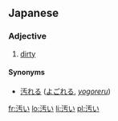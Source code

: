 ==Japanese==                                          
===Adjective===
{{ja-adj|kk|decl=i|hira=きたない|rom=kitanai}}

# [[dirty]]
{{ja-i|汚|きたな|kitana}}

====Synonyms====
* [[汚れる]] ([[よごれる]], ''[[yogoreru]]'')

[[fr:汚い]]
[[lo:汚い]]
[[li:汚い]]
[[pl:汚い]]